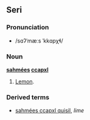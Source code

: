==Seri==
===Pronunciation===
*/sɑʔˈmæːs ˈkkɑpχɬ/
===Noun===
'''[[sahmees|sahmées]] [[ccapxl]]'''
#[[Lemon]].
===Derived terms===
*[[sahmées ccapxl quisil]], ''lime''